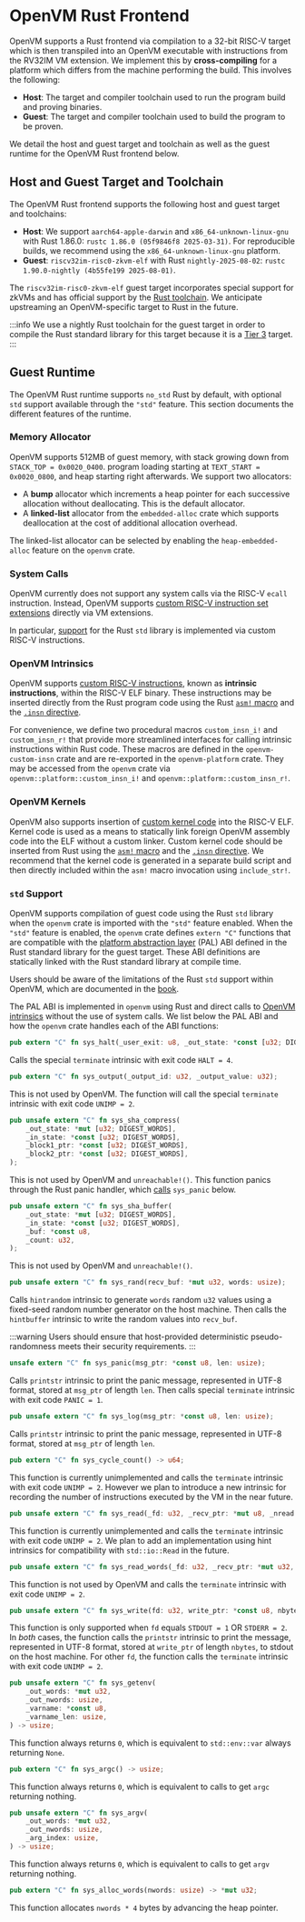 # OpenVM Rust Frontend

OpenVM supports a Rust frontend via compilation to a 32-bit RISC-V target which is
then transpiled into an OpenVM executable with instructions from the RV32IM VM extension.
We implement this by **cross-compiling** for a platform which differs from the machine
performing the build. This involves the following:

- **Host**: The target and compiler toolchain used to run the program build and proving binaries.
- **Guest**: The target and compiler toolchain used to build the program to be proven.

We detail the host and guest target and toolchain as well as the guest runtime for the
OpenVM Rust frontend below.

## Host and Guest Target and Toolchain

The OpenVM Rust frontend supports the following host and guest target and toolchains:

- **Host**: We support `aarch64-apple-darwin` and `x86_64-unknown-linux-gnu` with Rust 1.86.0: `rustc 1.86.0 (05f9846f8 2025-03-31)`.
For reproducible builds, we recommend using the `x86_64-unknown-linux-gnu` platform.
- **Guest**: `riscv32im-risc0-zkvm-elf` with Rust `nightly-2025-08-02`: `rustc 1.90.0-nightly (4b55fe199 2025-08-01)`.

The `riscv32im-risc0-zkvm-elf` guest target incorporates special support for
zkVMs and has official support by the
[Rust toolchain](https://doc.rust-lang.org/rustc/platform-support/riscv32im-risc0-zkvm-elf.html).
We anticipate upstreaming an OpenVM-specific target to Rust in the future.

:::info
We use a nightly Rust toolchain for the guest target in order to compile the Rust standard library for this target because it is a [Tier 3](https://doc.rust-lang.org/beta/rustc/target-tier-policy.html#tier-3-target-policy) target.
:::

## Guest Runtime

The OpenVM Rust runtime supports `no_std` Rust by default, with optional `std` support available
through the `"std"` feature.  This section documents the different features of the runtime.

### Memory Allocator

OpenVM supports 512MB of guest memory, with stack growing down from `STACK_TOP = 0x0020_0400`.
program loading starting at `TEXT_START = 0x0020_0800`, and heap starting right afterwards.
We support two allocators:

- A **bump** allocator which increments a heap pointer for each successive allocation without
deallocating. This is the default allocator.
- A **linked-list** allocator from the `embedded-alloc` crate which supports deallocation
at the cost of additional allocation overhead.

The linked-list allocator can be selected by enabling the `heap-embedded-alloc` feature on the
`openvm` crate.

### System Calls

OpenVM currently does not support any system calls via the RISC-V `ecall` instruction. Instead, OpenVM supports [custom RISC-V instruction set extensions](/specs/reference/riscv-custom-code) directly via VM extensions.

In particular, [support](#std-support) for the Rust `std` library is implemented via custom RISC-V instructions.

### OpenVM Intrinsics

OpenVM supports [custom RISC-V instructions](/specs/reference/riscv-custom-code#classification-of-custom-risc-v-machine-code), known as **intrinsic instructions**, within the RISC-V ELF binary. These instructions may be inserted directly from the Rust program code using the Rust [`asm!` macro](https://doc.rust-lang.org/reference/inline-assembly.html) and the [`.insn` directive](https://doc.rust-lang.org/reference/inline-assembly.html#r-asm.directives.supported-directives).

For convenience, we define two procedural macros `custom_insn_i!` and `custom_insn_r!` that provide more streamlined interfaces for calling intrinsic instructions within Rust code. These macros are defined in the `openvm-custom-insn` crate and are re-exported in the `openvm-platform` crate. They may be accessed from the `openvm` crate via `openvm::platform::custom_insn_i!` and `openvm::platform::custom_insn_r!`.

### OpenVM Kernels

OpenVM also supports insertion of [custom kernel code](/specs/reference/riscv-custom-code#classification-of-custom-risc-v-machine-code) into the RISC-V ELF. Kernel code is used as a means to statically link foreign OpenVM assembly code into the ELF without a custom linker. Custom kernel code should be inserted from Rust using the [`asm!` macro](https://doc.rust-lang.org/reference/inline-assembly.html) and the [`.insn` directive](https://doc.rust-lang.org/reference/inline-assembly.html#r-asm.directives.supported-directives). We recommend that the kernel code is generated in a separate build script and then directly included within the `asm!` macro invocation using `include_str!`.

### `std` Support

OpenVM supports compilation of guest code using the Rust `std` library when the `openvm` crate is imported with the `"std"` feature enabled. When the `"std"` feature is enabled, the `openvm` crate defines `extern "C"` functions that are compatible with the [platform abstraction layer](https://github.com/rust-lang/rust/blob/master/library/std/src/sys/pal/zkvm/abi.rs) (PAL) ABI defined in the Rust standard library for the guest target. These ABI definitions are statically linked with the Rust standard library at compile time.

Users should be aware of the limitations of the Rust `std` support within OpenVM, which are documented in the [book](/book/writing-apps/writing-a-program#rust-std-library-support).

The PAL ABI is implemented in `openvm` using Rust and direct calls to [OpenVM intrinsics](#openvm-intrinsics) without the use of system calls. We list below the PAL ABI and how the `openvm` crate handles each of the ABI functions:

```rust
pub extern "C" fn sys_halt(_user_exit: u8, _out_state: *const [u32; DIGEST_WORDS]);
```
Calls the special `terminate` intrinsic with exit code `HALT = 4`.

```rust
pub extern "C" fn sys_output(_output_id: u32, _output_value: u32);
```
This is not used by OpenVM. The function will call the special `terminate` intrinsic with exit code `UNIMP = 2`.

```rust
pub unsafe extern "C" fn sys_sha_compress(
    _out_state: *mut [u32; DIGEST_WORDS],
    _in_state: *const [u32; DIGEST_WORDS],
    _block1_ptr: *const [u32; DIGEST_WORDS],
    _block2_ptr: *const [u32; DIGEST_WORDS],
);
```
This is not used by OpenVM and `unreachable!()`. This function panics through the Rust panic handler, which [calls](https://github.com/rust-lang/rust/blob/176d8dbce6a7a7a4541d1c980d4a85dfb76ce1f1/library/panic_abort/src/zkvm.rs#L20) `sys_panic` below.

```rust
pub unsafe extern "C" fn sys_sha_buffer(
    _out_state: *mut [u32; DIGEST_WORDS],
    _in_state: *const [u32; DIGEST_WORDS],
    _buf: *const u8,
    _count: u32,
);
```
This is not used by OpenVM and `unreachable!()`.

```rust
pub unsafe extern "C" fn sys_rand(recv_buf: *mut u32, words: usize);
```
Calls `hintrandom` intrinsic to generate `words` random `u32` values using a fixed-seed random number generator on the host machine. Then calls the `hintbuffer` intrinsic to write the random values into `recv_buf`.

:::warning
Users should ensure that host-provided deterministic pseudo-randomness meets their security requirements.
:::

```rust
unsafe extern "C" fn sys_panic(msg_ptr: *const u8, len: usize);
```
Calls `printstr` intrinsic to print the panic message, represented in UTF-8 format, stored at `msg_ptr` of length `len`. Then calls special `terminate` intrinsic with exit code `PANIC = 1`.

```rust
pub unsafe extern "C" fn sys_log(msg_ptr: *const u8, len: usize);
```
Calls `printstr` intrinsic to print the panic message, represented in UTF-8 format, stored at `msg_ptr` of length `len`.

```rust
pub extern "C" fn sys_cycle_count() -> u64;
```
This function is currently unimplemented and calls the `terminate` intrinsic with exit code `UNIMP = 2`. However we plan to introduce a new intrinsic for recording the number of instructions executed by the VM in the near future.

```rust
pub unsafe extern "C" fn sys_read(_fd: u32, _recv_ptr: *mut u8, _nread: usize);
```
This function is currently unimplemented and calls the `terminate` intrinsic with exit code `UNIMP = 2`. We plan to add an implementation using hint intrinsics for compatibility with `std::io::Read` in the future.

```rust
pub unsafe extern "C" fn sys_read_words(_fd: u32, _recv_ptr: *mut u32, _nwords: usize) -> usize;
```
This function is not used by OpenVM and calls the `terminate` intrinsic with exit code `UNIMP = 2`.

```rust
pub unsafe extern "C" fn sys_write(fd: u32, write_ptr: *const u8, nbytes: usize);
```
This function is only supported when `fd` equals `STDOUT = 1` OR `STDERR = 2`. In _both_ cases, the function calls the `printstr` intrinsic to print the message, represented in UTF-8 format, stored at `write_ptr` of length `nbytes`, to stdout on the host machine. For other `fd`, the function calls the `terminate` intrinsic with exit code `UNIMP = 2`.

```rust
pub unsafe extern "C" fn sys_getenv(
    _out_words: *mut u32,
    _out_nwords: usize,
    _varname: *const u8,
    _varname_len: usize,
) -> usize;
```
This function always returns `0`, which is equivalent to `std::env::var` always returning `None`.

```rust
pub extern "C" fn sys_argc() -> usize;
```
This function always returns `0`, which is equivalent to calls to get `argc` returning nothing.

```rust
pub unsafe extern "C" fn sys_argv(
    _out_words: *mut u32,
    _out_nwords: usize,
    _arg_index: usize,
) -> usize;
```
This function always returns `0`, which is equivalent to calls to get `argv` returning nothing.

```rust
pub extern "C" fn sys_alloc_words(nwords: usize) -> *mut u32;
```
This function allocates `nwords * 4` bytes by advancing the heap pointer.
